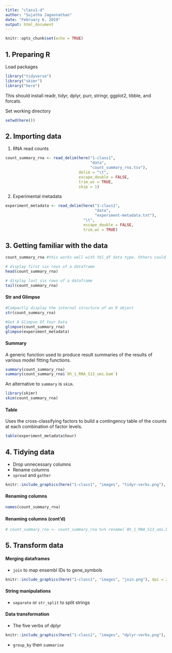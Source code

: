 ```yaml
---
title: "class1-d"
author: "Sujatha Jagannathan"
date: "February 6, 2019"
output: html_document
---
```


```r
knitr::opts_chunk$set(echo = TRUE)
```

## 1. Preparing R
Load packages  
```r
library("tidyverse")
library("skimr")
library("here")
```
This should install readr, tidyr, dplyr, purr, stringr, ggplot2, tibble, and forcats.

Set working directory
```r
setwd(here())
```

## 2. Importing data
1. RNA read counts  
```r
count_summary_rna <- read_delim(here("1-class1", 
                                     "data", 
                                     "count_summary_rna.tsv"), 
                                delim = "\t", 
                                escape_double = FALSE, 
                                trim_ws = TRUE, 
                                skip = 1)
```

2. Experimental metadata
```r
experiment_metadata <- read_delim(here("1-class1", 
                                       "data", 
                                       "experiment-metadata.txt"),
                                  "\t", 
                                  escape_double = FALSE, 
                                  trim_ws = TRUE)
```

## 3. Getting familiar with the data

```r
count_summary_rna #this works well with tbl_df data type. Others could take a LONG time  

# display first six rows of a dataframe
head(count_summary_rna) 

# display last six rows of a dataframe
tail(count_summary_rna)  
```

#### Str and Glimpse
```r
#Compactly display the internal structure of an R object
str(count_summary_rna)

#Get A Glimpse Of Your Data
glimpse(count_summary_rna)
glimpse(experiment_metadata)
```

#### Summary

A generic function used to produce result summaries of the results of various model fitting functions.
```r
summary(count_summary_rna)
summary(count_summary_rna$`0h_1_RNA_S13_umi.bam`)
```

An alternative to `summary` is `skim`. 
```r
library(skimr)
skim(count_summary_rna)
```

#### Table
Uses the cross-classifying factors to build a contingency table of the counts at each combination of factor levels.
```r
table(experiment_metadata$hour)
```

## 4. Tidying data

- Drop unnecessary columns
- Rename columns
- `spread` and `gather`
```r
knitr::include_graphics(here("1-class1", "images", "tidyr-verbs.png"), dpi = 200)
```

#### Renaming columns
```r
names(count_summary_rna)
```

#### Renaming columns (cont'd)
```r
# count_summary_rna <- count_summary_rna %>% rename(`0h_1_RNA_S13_umi.bam`, hour1_rep1)
```

## 5. Transform data

#### Merging dataframes
- `join` to map ensembl IDs to gene_symbols
```r
knitr::include_graphics(here("1-class1", "images", "join.png"), dpi = 200)
```

#### String manipulations
- `separate` or `str_split` to split strings

#### Data transformation
- The five verbs of dplyr
```r
knitr::include_graphics(here("1-class1", "images", "dplyr-verbs.png"), dpi = 200)
```
- `group_by` then `summarise`
